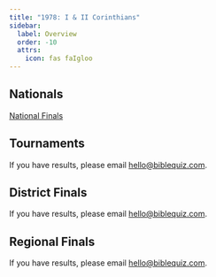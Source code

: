 ```yaml
---
title: "1978: I & II Corinthians"
sidebar:
  label: Overview
  order: -10
  attrs:
    icon: fas faIgloo
---
```



<ScripturePortionCover season={1978} />

## Nationals
<a href="/tbq/seasons/1978/nationals/" class="btn btn-primary">National Finals</a>

## Tournaments
If you have results, please email [hello@biblequiz.com](mailto:hello@biblequiz.com).

## District Finals
If you have results, please email [hello@biblequiz.com](mailto:hello@biblequiz.com).

## Regional Finals
If you have results, please email [hello@biblequiz.com](mailto:hello@biblequiz.com).
